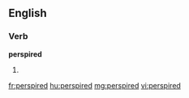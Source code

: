==English==

===Verb===
'''perspired'''

# {{past of|[[perspire]]}}

[[fr:perspired]]
[[hu:perspired]]
[[mg:perspired]]
[[vi:perspired]]